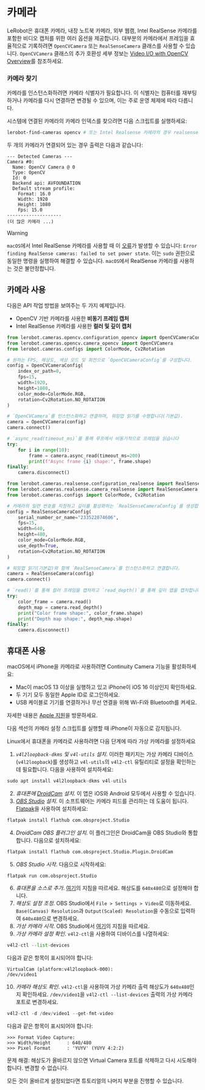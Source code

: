 # 카메라

LeRobot은 휴대폰 카메라, 내장 노트북 카메라, 외부 웹캠, Intel RealSense 카메라를 포함한 비디오 캡처를 위한 여러 옵션을 제공합니다. 대부분의 카메라에서 프레임을 효율적으로 기록하려면 `OpenCVCamera` 또는 `RealSenseCamera` 클래스를 사용할 수 있습니다. `OpenCVCamera` 클래스의 추가 호환성 세부 정보는 [Video I/O with OpenCV Overview](https://docs.opencv.org/4.x/d0/da7/videoio_overview.html)를 참조하세요.

### 카메라 찾기

카메라를 인스턴스화하려면 카메라 식별자가 필요합니다. 이 식별자는 컴퓨터를 재부팅하거나 카메라를 다시 연결하면 변경될 수 있으며, 이는 주로 운영 체제에 따라 다릅니다.

시스템에 연결된 카메라의 카메라 인덱스를 찾으려면 다음 스크립트를 실행하세요:

```bash
lerobot-find-cameras opencv # 또는 Intel Realsense 카메라의 경우 realsense
```

두 개의 카메라가 연결되어 있는 경우 출력은 다음과 같습니다:

```
--- Detected Cameras ---
Camera #0:
  Name: OpenCV Camera @ 0
  Type: OpenCV
  Id: 0
  Backend api: AVFOUNDATION
  Default stream profile:
    Format: 16.0
    Width: 1920
    Height: 1080
    Fps: 15.0
--------------------
(더 많은 카메라 ...)
```

> [!WARNING]
> `macOS`에서 Intel RealSense 카메라를 사용할 때 이 [오류](https://github.com/IntelRealSense/librealsense/issues/12307)가 발생할 수 있습니다: `Error finding RealSense cameras: failed to set power state`. 이는 `sudo` 권한으로 동일한 명령을 실행하여 해결할 수 있습니다. `macOS`에서 RealSense 카메라를 사용하는 것은 불안정합니다.

## 카메라 사용

다음은 API 작업 방법을 보여주는 두 가지 예제입니다.

- OpenCV 기반 카메라를 사용한 **비동기 프레임 캡처**
- Intel RealSense 카메라를 사용한 **컬러 및 깊이 캡처**

<hfoptions id="shell_restart">
<hfoption id="Open CV Camera">

<!-- prettier-ignore-start -->
```python
from lerobot.cameras.opencv.configuration_opencv import OpenCVCameraConfig
from lerobot.cameras.opencv.camera_opencv import OpenCVCamera
from lerobot.cameras.configs import ColorMode, Cv2Rotation

# 원하는 FPS, 해상도, 색상 모드 및 회전으로 `OpenCVCameraConfig`를 구성합니다.
config = OpenCVCameraConfig(
    index_or_path=0,
    fps=15,
    width=1920,
    height=1080,
    color_mode=ColorMode.RGB,
    rotation=Cv2Rotation.NO_ROTATION
)

# `OpenCVCamera`를 인스턴스화하고 연결하며, 워밍업 읽기를 수행합니다(기본값).
camera = OpenCVCamera(config)
camera.connect()

# `async_read(timeout_ms)`를 통해 루프에서 비동기적으로 프레임을 읽습니다
try:
    for i in range(10):
        frame = camera.async_read(timeout_ms=200)
        print(f"Async frame {i} shape:", frame.shape)
finally:
    camera.disconnect()
```
<!-- prettier-ignore-end -->

</hfoption>
<hfoption id="Intel Realsense Camera">

<!-- prettier-ignore-start -->
```python
from lerobot.cameras.realsense.configuration_realsense import RealSenseCameraConfig
from lerobot.cameras.realsense.camera_realsense import RealSenseCamera
from lerobot.cameras.configs import ColorMode, Cv2Rotation

# 카메라의 일련 번호를 지정하고 깊이를 활성화하는 `RealSenseCameraConfig`를 생성합니다.
config = RealSenseCameraConfig(
    serial_number_or_name="233522074606",
    fps=15,
    width=640,
    height=480,
    color_mode=ColorMode.RGB,
    use_depth=True,
    rotation=Cv2Rotation.NO_ROTATION
)

# 워밍업 읽기(기본값)와 함께 `RealSenseCamera`를 인스턴스화하고 연결합니다.
camera = RealSenseCamera(config)
camera.connect()

# `read()`를 통해 컬러 프레임을 캡처하고 `read_depth()`를 통해 깊이 맵을 캡처합니다.
try:
    color_frame = camera.read()
    depth_map = camera.read_depth()
    print("Color frame shape:", color_frame.shape)
    print("Depth map shape:", depth_map.shape)
finally:
    camera.disconnect()
```
<!-- prettier-ignore-end -->

</hfoption>
</hfoptions>

## 휴대폰 사용

<hfoptions id="use phone">
<hfoption id="Mac">

macOS에서 iPhone을 카메라로 사용하려면 Continuity Camera 기능을 활성화하세요:

- Mac이 macOS 13 이상을 실행하고 있고 iPhone이 iOS 16 이상인지 확인하세요.
- 두 기기 모두 동일한 Apple ID로 로그인하세요.
- USB 케이블로 기기를 연결하거나 무선 연결을 위해 Wi-Fi와 Bluetooth를 켜세요.

자세한 내용은 [Apple 지원](https://support.apple.com/en-gb/guide/mac-help/mchl77879b8a/mac)을 방문하세요.

다음 섹션의 카메라 설정 스크립트를 실행할 때 iPhone이 자동으로 감지됩니다.

</hfoption>
<hfoption id="Linux">

Linux에서 휴대폰을 카메라로 사용하려면 다음 단계에 따라 가상 카메라를 설정하세요

1. _`v4l2loopback-dkms` 및 `v4l-utils` 설치_. 이러한 패키지는 가상 카메라 디바이스(`v4l2loopback`)를 생성하고 `v4l-utils`의 `v4l2-ctl` 유틸리티로 설정을 확인하는 데 필요합니다. 다음을 사용하여 설치하세요:

<!-- prettier-ignore-start -->
```python
sudo apt install v4l2loopback-dkms v4l-utils
```
<!-- prettier-ignore-end -->

2. _휴대폰에 [DroidCam](https://droidcam.app) 설치_. 이 앱은 iOS와 Android 모두에서 사용할 수 있습니다.
3. _[OBS Studio](https://obsproject.com) 설치_. 이 소프트웨어는 카메라 피드를 관리하는 데 도움이 됩니다. [Flatpak](https://flatpak.org)을 사용하여 설치하세요:

<!-- prettier-ignore-start -->
```python
flatpak install flathub com.obsproject.Studio
```
<!-- prettier-ignore-end -->

4. _DroidCam OBS 플러그인 설치_. 이 플러그인은 DroidCam을 OBS Studio와 통합합니다. 다음으로 설치하세요:

<!-- prettier-ignore-start -->
```python
flatpak install flathub com.obsproject.Studio.Plugin.DroidCam
```
<!-- prettier-ignore-end -->

5. _OBS Studio 시작_. 다음으로 시작하세요:

<!-- prettier-ignore-start -->
```python
flatpak run com.obsproject.Studio
```
<!-- prettier-ignore-end -->

6. _휴대폰을 소스로 추가_. [여기](https://droidcam.app/obs/usage)의 지침을 따르세요. 해상도를 `640x480`으로 설정해야 합니다.
7. _해상도 설정 조정_. OBS Studio에서 `File > Settings > Video`로 이동하세요. `Base(Canvas) Resolution`과 `Output(Scaled) Resolution`을 수동으로 입력하여 `640x480`으로 변경하세요.
8. _가상 카메라 시작_. OBS Studio에서 [여기](https://obsproject.com/kb/virtual-camera-guide)의 지침을 따르세요.
9. _가상 카메라 설정 확인_. `v4l2-ctl`을 사용하여 디바이스를 나열하세요:

<!-- prettier-ignore-start -->
```python
v4l2-ctl --list-devices
```
<!-- prettier-ignore-end -->

다음과 같은 항목이 표시되어야 합니다:

```
VirtualCam (platform:v4l2loopback-000):
/dev/video1
```

10. _카메라 해상도 확인_. `v4l2-ctl`을 사용하여 가상 카메라 출력 해상도가 `640x480`인지 확인하세요. `/dev/video1`을 `v4l2-ctl --list-devices` 출력의 가상 카메라 포트로 변경하세요.

<!-- prettier-ignore-start -->
```python
v4l2-ctl -d /dev/video1 --get-fmt-video
```
<!-- prettier-ignore-end -->

다음과 같은 항목이 표시되어야 합니다:

```
>>> Format Video Capture:
>>>	Width/Height      : 640/480
>>>	Pixel Format      : 'YUYV' (YUYV 4:2:2)
```

문제 해결: 해상도가 올바르지 않으면 Virtual Camera 포트를 삭제하고 다시 시도해야 합니다. 변경할 수 없습니다.

모든 것이 올바르게 설정되었다면 튜토리얼의 나머지 부분을 진행할 수 있습니다.

</hfoption>
</hfoptions>

